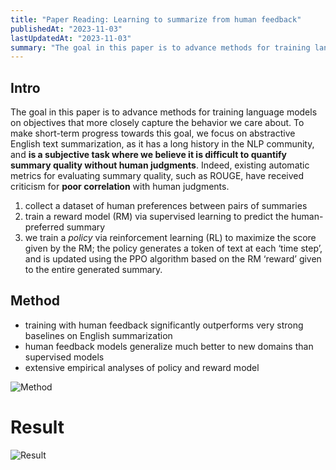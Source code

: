```yaml
---
title: "Paper Reading: Learning to summarize from human feedback"
publishedAt: "2023-11-03"
lastUpdatedAt: "2023-11-03"
summary: "The goal in this paper is to advance methods for training language models on objectives that more closely capture the behavior we care about. To make short-term progress towards this goal, we focus on abstractive English text summarization, as it has a long history in the NLP community, and **is a subjective task where we believe it is difficult to quantify summary quality without human judgments**. Indeed, existing automatic metrics for evaluating summary quality, such as ROUGE, have received criticism for **poor correlation** with human judgments."
---
```


## Intro

The goal in this paper is to advance methods for training language models on objectives that more closely capture the behavior we care about. To make short-term progress towards this goal, we focus on abstractive English text summarization, as it has a long history in the NLP community, and **is a subjective task where we believe it is difficult to quantify summary quality without human judgments**. Indeed, existing automatic metrics for evaluating summary quality, such as ROUGE, have received criticism for **poor correlation** with human judgments.

1. collect a dataset of human preferences between pairs of summaries
2. train a reward model (RM) via supervised learning to predict the human-preferred summary
3. we train a _policy_ via reinforcement learning (RL) to maximize the score given by the RM; the policy generates a token of text at each ‘time step’, and is updated using the PPO algorithm based on the RM ‘reward’ given to the entire generated summary.

## Method

- training with human feedback significantly outperforms very strong baselines on English summarization
- human feedback models generalize much better to new domains than supervised models
- extensive empirical analyses of policy and reward model

![Method](/openai-neurips-2020/method.png)

# Result

![Result](/openai-neurips-2020/result.png)
